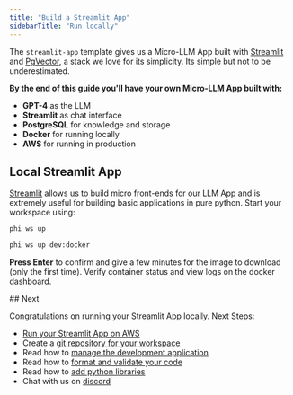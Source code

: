 ```yaml
---
title: "Build a Streamlit App"
sidebarTitle: "Run locally"
---
```


The `streamlit-app` template gives us a Micro-LLM App built with [Streamlit](https://streamlit.io/) and [PgVector](https://github.com/pgvector/pgvector), a stack we love for its simplicity. Its simple but not to be underestimated.

**By the end of this guide you'll have your own Micro-LLM App built with:**

- **GPT-4** as the LLM
- **Streamlit** as chat interface
- **PostgreSQL** for knowledge and storage
- **Docker** for running locally
- **AWS** for running in production

<Snippet file="setup.mdx" />

<Snippet file="create-streamlit-app-codebase.mdx" />

<Snippet file="set-openai-key.mdx" />

## Local Streamlit App

[Streamlit](https://streamlit.io/) allows us to build micro front-ends for our LLM App and is extremely useful for building basic applications in pure python. Start your workspace using:

<CodeGroup>

```bash terminal
phi ws up
```

```bash shorthand
phi ws up dev:docker
```

</CodeGroup>

**Press Enter** to confirm and give a few minutes for the image to download (only the first time). Verify container status and view logs on the docker dashboard.

<Snippet file="chat-with-pdfs-rag.mdx" />

<Snippet file="llm-app-add-data.mdx" />

<Snippet file="llm-app-how-this-app-works.mdx" />

<Snippet file="stop-local-workspace.mdx" />
## Next

Congratulations on running your Streamlit App locally. Next Steps:

- [Run your Streamlit App on AWS](/templates/streamlit-app/run-aws)
- Create a [git repository for your workspace](/how-to/git-repo)
- Read how to [manage the development application](/how-to/development-app)
- Read how to [format and validate your code](/how-to/format-and-validate)
- Read how to [add python libraries](/how-to/python-libraries)
- Chat with us on [discord](https://discord.gg/4MtYHHrgA8)
